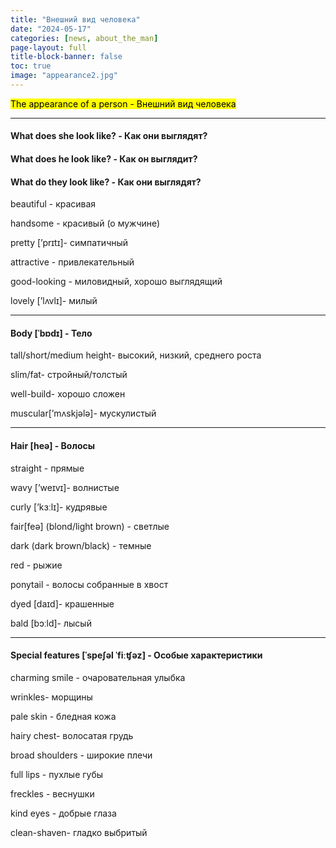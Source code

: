 ```yaml
---
title: "Внешний вид человека"
date: "2024-05-17"
categories: [news, about_the_man]
page-layout: full
title-block-banner: false
toc: true
image: "appearance2.jpg"
---
```

<mark>The appearance of a person - Внешний вид человека</mark>

---

#### What does she look like? - Как они выглядят?

#### What does he look like? - Как он выглядит?

#### What do they look like? - Как они выглядят?

beautiful - красивая

handsome - красивый (о мужчине)

pretty ['prɪtɪ]- симпатичный

attractive - привлекательный

good-looking - миловидный, хорошо выглядящий

lovely ['lʌvlɪ]- милый

---

#### Body [ˈbɒdɪ] - Тело

tall/short/medium height- высокий, низкий, среднего роста

slim/fat- стройный/толстый

well-build- хорошо сложен

muscular['mʌskjələ]- мускулистый

---

#### Hair [heə] - Волосы

straight - прямые

wavy ['weɪvɪ]- волнистые

curly ['kɜːlɪ]- кудрявые

fair[feə] (blond/light brown) - светлые

dark (dark brown/black) - темные

red - рыжие

ponytail - волосы собранные в хвост

dyed [daɪd]- крашенные

bald [bɔːld]- лысый

---

#### Special features [ˈspeʃəl ˈfiːʧəz] - Особые характеристики

charming smile - очаровательная улыбка

wrinkles- морщины

pale skin - бледная кожа

hairy chest- волосатая грудь

broad shoulders - широкие плечи

full lips - пухлые губы

freckles - веснушки

kind eyes - добрые глаза

clean-shaven- гладко выбритый

